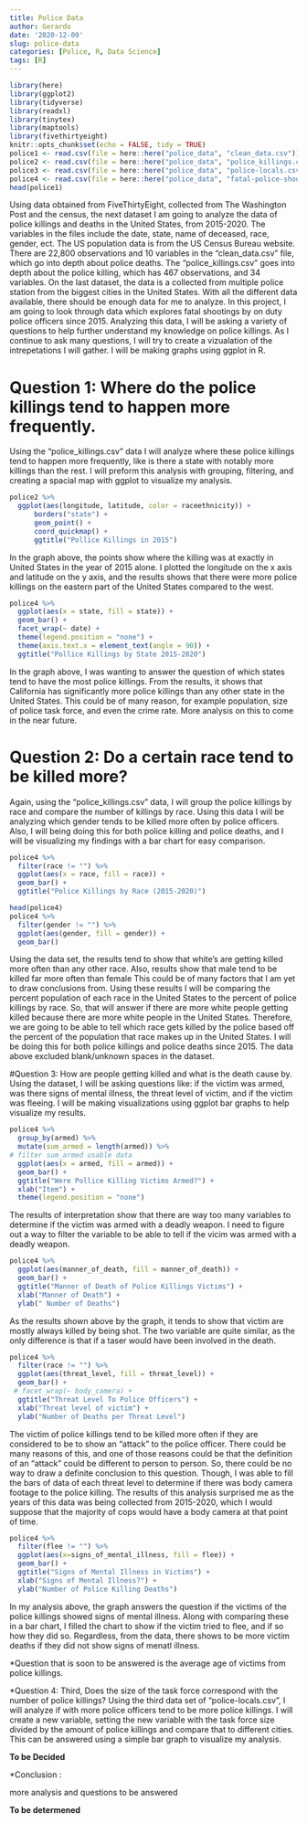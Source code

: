 ```yaml
---
title: Police Data
author: Gerardo
date: '2020-12-09'
slug: police-data
categories: [Police, R, Data Science]
tags: [R]
---
```

```r
library(here)
library(ggplot2)
library(tidyverse)
library(readxl)
library(tinytex)
library(maptools)
library(fivethirtyeight)
knitr::opts_chunk$set(echo = FALSE, tidy = TRUE)
police1 <- read.csv(file = here::here("police_data", "clean_data.csv"))
police2 <- read.csv(file = here::here("police_data", "police_killings.csv"))
police3 <- read.csv(file = here::here("police_data", "police-locals.csv"))
police4 <- read.csv(file = here::here("police_data", "fatal-police-shootings-data.csv"))
head(police1)
```
Using data obtained from FiveThirtyEight, collected from The Washington Post and the census, the next dataset I am going to analyze the data of police killings and deaths in the United States, from 2015-2020. The variables in the files include the date, state, name of deceased, race, gender, ect. The US population data is from the US Census Bureau website. There are 22,800 observations and 10 variables in the "clean_data.csv" file, which go into depth about police deaths. The "police_killings.csv" goes into depth about the police killing, which has 467 observations, and 34 variables. On the last dataset, the data is a collected from multiple police station from the biggest cities in the United States. With all the different data available, there should be enough data for me to analyze. 
In this project, I am going to look through data which explores fatal shootings by on duty police officers since 2015. Analyzing this data, I will be asking a variety of questions to help further understand my knowledge on police killings. As I continue to ask many questions, I will try to create a vizualation of the intrepetations I will gather. I will be making graphs using ggplot in R.

# Question 1: Where do the police killings tend to happen more frequently. 
Using the "police_killings.csv" data I will analyze where these police killings tend to happen more frequently, like is there a state with notably more killings than the rest. I will preform this analysis with grouping, filtering, and creating a spacial map with ggplot to visualize my analysis.
```r
police2 %>%
  ggplot(aes(longitude, latitude, color = raceethnicity)) +
      borders("state") +
      geom_point() +
      coord_quickmap() +
      ggtitle("Pollice Killings in 2015")
```

In the graph above, the points show where the killing was at exactly in United States in the year of 2015 alone. I plotted the longitude on the x axis and latitude on the y axis, and the results shows that there were more police killings on the eastern part of the United States compared to the west.

```r
police4 %>%
  ggplot(aes(x = state, fill = state)) +
  geom_bar() +
  facet_wrap(~ date) +
  theme(legend.position = "none") +
  theme(axis.text.x = element_text(angle = 90)) +
  ggtitle("Pollice Killings by State 2015-2020")
```

In the graph above, I was wanting to answer the question of which states tend to have the most police killings. From the results, it shows that California has significantly more police killings than any other state in the United States. This could be of many reason, for example population, size of police task force, and even the crime rate. More analysis on this to come in the near future.


# Question 2: Do a certain race tend to be killed more? 
Again, using the "police_killings.csv" data, I will group the police killings by race and compare the number of killings by race. Using this data I will be analyzing which gender tends to be killed more often by police officers. Also, I will being doing this for both police killing and police deaths, and I will be visualizing my findings with a bar chart for easy comparison.
```r
police4 %>%
  filter(race != "") %>%
  ggplot(aes(x = race, fill = race)) +
  geom_bar() +
  ggtitle("Police Killings by Race (2015-2020)")
```
```r
head(police4)
police4 %>% 
  filter(gender != "") %>%
  ggplot(aes(gender, fill = gender)) +
  geom_bar()
```
Using the data set, the results tend to show that white's are getting killed more often than any other race. Also, results show that male tend to be killed far more often than female This could be of many factors that I am yet to draw conclusions from. Using these results I will be comparing the percent population of each race in the United States to the percent of police killings by race. So, that will answer if there are more white people getting killed because there are more white people in the United States. Therefore, we are going to be able to tell which race gets killed by the police based off the percent of the population that race makes up in the United States. I will be doing this for both police killings and police deaths since 2015. The data above excluded blank/unknown spaces in the dataset.

#Question 3: How are people getting killed and what is the death cause by. 
Using the dataset, I will be asking questions like: if the victim was armed, was there signs of mental illness, the threat level of victim, and if the victim was fleeing. I will be making visualizations using ggplot bar graphs to help visualize my results.

```r
police4 %>%
  group_by(armed) %>%
  mutate(sum_armed = length(armed)) %>%
# filter sum_armed usable data 
  ggplot(aes(x = armed, fill = armed)) +
  geom_bar() +
  ggtitle("Were Pollice Killing Victims Armed?") +
  xlab("Item") +
  theme(legend.position = "none")
```
The results of interpretation show that there are way too many variables to determine if the victim was armed with a deadly weapon. I need to figure out a way to filter the variable to be able to tell if the vicim was armed with a deadly weapon.

```r
police4 %>%
  ggplot(aes(manner_of_death, fill = manner_of_death)) +
  geom_bar() +
  ggtitle("Manner of Death of Police Killings Victims") +
  xlab("Manner of Death") +
  ylab(" Number of Deaths")
```
As the results shown above by the graph, it tends to show that victim are mostly always killed by being shot. The two variable are quite similar, as the only difference is that if a taser would have been involved in the death.

```r
police4 %>%
  filter(race != "") %>%
  ggplot(aes(threat_level, fill = threat_level)) +
  geom_bar() +
 # facet_wrap(~ body_camera) +
  ggtitle("Threat Level To Police Officers") +
  xlab("Threat level of victim") +
  ylab("Number of Deaths per Threat Level")
```
The victim of police killings tend to be killed more often if they are considered to be to show an "attack" to the police officer. There could be many reasons of this, and one of those reasons could be that the definition of an "attack" could be different to person to person. So, there could be no way to draw a definite conclusion to this question. Though, I was able to fill the bars of data of each threat level to determine if there was body camera footage to the police killing. The results of this analysis surprised me as the years of this data was being collected from 2015-2020, which I would suppose that the majority of cops would have a body camera at that point of time.

```r
police4 %>%
  filter(flee != "") %>%
  ggplot(aes(x=signs_of_mental_illness, fill = flee)) +
  geom_bar() +
  ggtitle("Signs of Mental Illness in Victims") +
  xlab("Signs of Mental Illness?") +
  ylab("Number of Police Killing Deaths")
```
In my analysis above, the graph answers the question if the victims of the police killings showed signs of mental illness. Along with comparing these in a bar chart, I filled the chart to show if the victim tried to flee, and if so how they did so. Regardless, from the data, there shows to be more victim deaths if they did not show signs of menatl illness.

*Question that is soon to be answered is the average age of victims from police killings.

*Question 4: Third, Does the size of the task force correspond with the number of police killings? Using the third data set of "police-locals.csv", I will analyze if with more police officers tend to be more police killings. I will create a new variable, setting the new variable with the task force size divided by the amount of police killings and compare that to different cities. This can be answered using a simple bar graph to visualize my analysis.

**To be Decided**

*Conclusion :

more analysis and questions to be answered

**To be determened**


